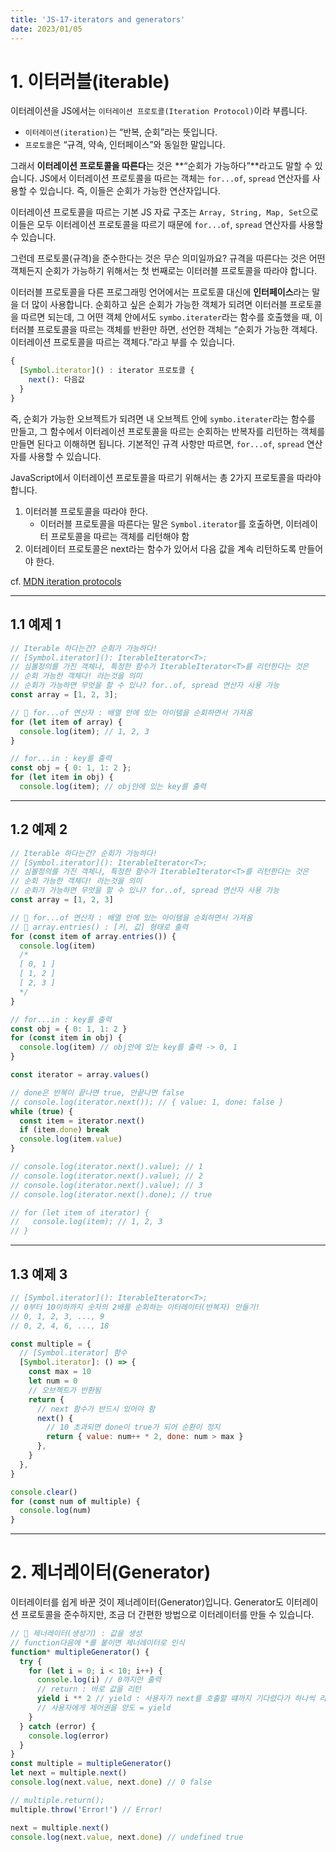 ---
title: 'JS-17-iterators and generators'
date: 2023/01/05
---

# 1. 이터러블(iterable)

이터레이션을 JS에서는 `이터레이션 프로토콜(Iteration Protocol)`이라 부릅니다.

- `이터레이션(iteration)`는 “반복, 순회”라는 뜻입니다.
- `프로토콜`은 “규격, 약속, 인터페이스”와 동일한 말입니다.

그래서 **이터레이션 프로토콜을 따른다**는 것은 **“순회가 가능하다”**라고도 말할 수 있습니다.
JS에서 이터레이션 프로토콜을 따르는 객체는 `for...of`, `spread` 연산자를 사용할 수 있습니다.
즉, 이들은 순회가 가능한 연산자입니다.

이터레이션 프로토콜을 따르는 기본 JS 자료 구조는 `Array, String, Map, Set`으로
이들은 모두 이터레이션 프로토콜을 따르기 때문에 `for...of`, `spread` 연산자를 사용할 수 있습니다.

그런데 프로토콜(규격)을 준수한다는 것은 무슨 의미일까요?
규격을 따른다는 것은 어떤 객체든지 순회가 가능하기 위해서는 첫 번째로는 이터러블 프로토콜을 따라야 합니다.

이터러블 프로토콜을 다른 프로그래밍 언어에서는 프로토콜 대신에 **인터페이스**라는 말을 더 많이 사용합니다.
순회하고 싶은 순회가 가능한 객체가 되려면 이터러블 프로토콜을 따르면 되는데,
그 어떤 객체 안에서도 `symbo.iterater`라는 함수를 호출했을 때, 이터러블 프로토콜을 따르는 객체를 반환만 하면,
선언한 객체는 “순회가 가능한 객체다. 이터레이션 프로토콜을 따르는 객체다.”라고 부를 수 있습니다.

```js
{
  [Symbol.iterator]() : iterator 프로토콜 {
    next(): 다음값
  }
}
```

즉, 순회가 가능한 오브젝트가 되려면 내 오브젝트 안에 `symbo.iterater`라는 함수를 만들고,
그 함수에서 이터레이션 프로토콜을 따르는 순회하는 반복자를 리턴하는 객체를 만들면 된다고 이해하면 됩니다.
기본적인 규격 사항만 따르면, `for...of`, `spread` 연산자를 사용할 수 있습니다.

JavaScript에서 이터레이션 프로토콜을 따르기 위해서는 총 2가지 프로토콜을 따라야 합니다.

1. 이터러블 프로토콜을 따라야 한다.
   - 이터러블 프로토콜을 따른다는 말은 `Symbol.iterator`를 호출하면, 이터레이터 프로토콜을 따르는 객체를 리턴해야 함
2. 이터레이터 프로토콜은 next라는 함수가 있어서 다음 값을 계속 리턴하도록 만들어야 한다.

cf. [MDN iteration protocols](https://developer.mozilla.org/en-US/docs/Web/JavaScript/Reference/Iteration_protocols)

---

## 1.1 예제 1

```js
// Iterable 하다는건? 순회가 가능하다!
// [Symbol.iterator](): IterableIterator<T>;
// 심볼정의를 가진 객체나, 특정한 함수가 IterableIterator<T>를 리턴한다는 것은
// 순회 가능한 객체다! 라는것을 의미
// 순회가 가능하면 무엇을 할 수 있나? for..of, spread 연산자 사용 가능
const array = [1, 2, 3];

// 📝 for...of 연산자 : 배열 안에 있는 아이템을 순회하면서 가져옴
for (let item of array) {
  console.log(item); // 1, 2, 3
}

// for...in : key를 출력
const obj = { 0: 1, 1: 2 };
for (let item in obj) {
  console.log(item); // obj안에 있는 key를 출력
```

---

## 1.2 예제 2

```js
// Iterable 하다는건? 순회가 가능하다!
// [Symbol.iterator](): IterableIterator<T>;
// 심볼정의를 가진 객체나, 특정한 함수가 IterableIterator<T>를 리턴한다는 것은
// 순회 가능한 객체다! 라는것을 의미
// 순회가 가능하면 무엇을 할 수 있나? for..of, spread 연산자 사용 가능
const array = [1, 2, 3]

// 📝 for...of 연산자 : 배열 안에 있는 아이템을 순회하면서 가져옴
// 📝 array.entries() : [키, 값] 형태로 출력
for (const item of array.entries()) {
  console.log(item)
  /*
  [ 0, 1 ]
  [ 1, 2 ]
  [ 2, 3 ]
  */
}

// for...in : key를 출력
const obj = { 0: 1, 1: 2 }
for (const item in obj) {
  console.log(item) // obj안에 있는 key를 출력 -> 0, 1
}

const iterator = array.values()

// done은 반복이 끝나면 true, 안끝나면 false
// console.log(iterator.next()); // { value: 1, done: false }
while (true) {
  const item = iterator.next()
  if (item.done) break
  console.log(item.value)
}

// console.log(iterator.next().value); // 1
// console.log(iterator.next().value); // 2
// console.log(iterator.next().value); // 3
// console.log(iterator.next().done); // true

// for (let item of iterator) {
//   console.log(item); // 1, 2, 3
// }
```

---

## 1.3 예제 3

```js
// [Symbol.iterator](): IterableIterator<T>;
// 0부터 10이하까지 숫자의 2배를 순회하는 이터레이터(반복자) 만들기!
// 0, 1, 2, 3, ..., 9
// 0, 2, 4, 6, ..., 18

const multiple = {
  // [Symbol.iterator] 함수
  [Symbol.iterator]: () => {
    const max = 10
    let num = 0
    // 오브젝트가 반환됨
    return {
      // next 함수가 반드시 있어야 함
      next() {
        // 10 초과되면 done이 true가 되어 순환이 정지
        return { value: num++ * 2, done: num > max }
      },
    }
  },
}

console.clear()
for (const num of multiple) {
  console.log(num)
}
```

---

# 2. 제너레이터(Generator)

이터레이터를 쉽게 바꾼 것이 제너레이터(Generator)입니다.
Generator도 이터레이션 프로토콜을 준수하지만, 조금 더 간편한 방법으로 이터레이터를 만들 수 있습니다.

```js
// 📝 제너레이터(생성기) : 값을 생성
// function다음에 *를 붙이면 제너레이터로 인식
function* multipleGenerator() {
  try {
    for (let i = 0; i < 10; i++) {
      console.log(i) // 0까지만 출력
      // return : 바로 값을 리턴
      yield i ** 2 // yield : 사용자가 next를 호출할 떄까지 기다렸다가 하나씩 리턴
      // 사용자에게 제어권을 양도 = yield
    }
  } catch (error) {
    console.log(error)
  }
}
const multiple = multipleGenerator()
let next = multiple.next()
console.log(next.value, next.done) // 0 false

// multiple.return();
multiple.throw('Error!') // Error!

next = multiple.next()
console.log(next.value, next.done) // undefined true
```
